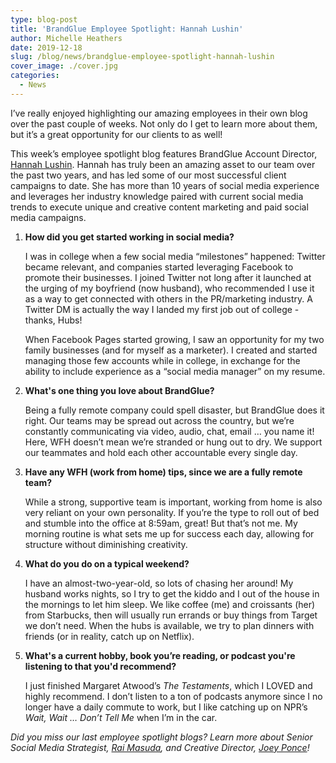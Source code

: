 ```yaml
---
type: blog-post
title: 'BrandGlue Employee Spotlight: Hannah Lushin'
author: Michelle Heathers
date: 2019-12-18
slug: /blog/news/brandglue-employee-spotlight-hannah-lushin
cover_image: ./cover.jpg
categories:
  - News
---
```


I’ve really enjoyed highlighting our amazing employees in their own blog over the past couple of weeks. Not only do I get to learn more about them, but it’s a great opportunity for our clients to as well!

This week’s employee spotlight blog features BrandGlue Account Director, [Hannah Lushin](https://www.linkedin.com/in/hannahlushin). Hannah has truly been an amazing asset to our team over the past two years, and has led some of our most successful client campaigns to date. She has more than 10 years of social media experience and leverages her industry knowledge paired with current social media trends to execute unique and creative content marketing and paid social media campaigns.

1. **How did you get started working in social media?**

   I was in college when a few social media “milestones” happened: Twitter became relevant, and companies started leveraging Facebook to promote their businesses. I joined Twitter not long after it launched at the urging of my boyfriend (now husband), who recommended I use it as a way to get connected with others in the PR/marketing industry. A Twitter DM is actually the way I landed my first job out of college - thanks, Hubs!

   When Facebook Pages started growing, I saw an opportunity for my two family businesses (and for myself as a marketer). I created and started managing those few accounts while in college, in exchange for the ability to include experience as a “social media manager” on my resume.

2. **What's one thing you love about BrandGlue?**

   Being a fully remote company could spell disaster, but BrandGlue does it right. Our teams may be spread out across the country, but we’re constantly communicating via video, audio, chat, email … you name it! Here, WFH doesn’t mean we’re stranded or hung out to dry. We support our teammates and hold each other accountable every single day.

3. **Have any WFH (work from home) tips, since we are a fully remote team?**

   While a strong, supportive team is important, working from home is also very reliant on your own personality. If you’re the type to roll out of bed and stumble into the office at 8:59am, great! But that’s not me. My morning routine is what sets me up for success each day, allowing for structure without diminishing creativity.

4. **What do you do on a typical weekend?**

   I have an almost-two-year-old, so lots of chasing her around! My husband works nights, so I try to get the kiddo and I out of the house in the mornings to let him sleep. We like coffee (me) and croissants (her) from Starbucks, then will usually run errands or buy things from Target we don’t need. When the hubs is available, we try to plan dinners with friends (or in reality, catch up on Netflix).

5. **What's a current hobby, book you’re reading, or podcast you're listening to that you'd recommend?**

   I just finished Margaret Atwood’s _The Testaments_, which I LOVED and highly recommend. I don’t listen to a ton of podcasts anymore since I no longer have a daily commute to work, but I like catching up on NPR’s _Wait, Wait … Don’t Tell Me_ when I’m in the car.

_Did you miss our last employee spotlight blogs? Learn more about Senior Social Media Strategist, [Rai Masuda](/blog/news/brandglue-employee-spotlight-rai-masuda), and Creative Director, [Joey Ponce](/blog/news/brandglue-employee-spotlight-joey-ponce)!_

